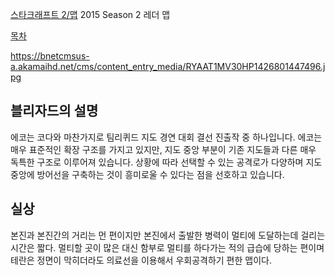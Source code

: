 [[스타크래프트 2/맵]]
2015 Season 2 레더 맵

[[목차]]

https://bnetcmsus-a.akamaihd.net/cms/content_entry_media/RYAAT1MV30HP1426801447496.jpg

== 블리자드의 설명 ==
에코는 코다와 마찬가지로 팀리퀴드 지도 경연 대회 결선 진출작 중 하나입니다. 에코는 매우 표준적인 확장 구조를 가지고 있지만, 지도 중앙 부분이 기존 지도들과 다른 매우 독특한 구조로 이루어져 있습니다. 상황에 따라 선택할 수 있는 공격로가 다양하며 지도 중앙에 방어선을 구축하는 것이 흥미로울 수 있다는 점을 선호하고 있습니다.

== 실상 ==
본진과 본진간의 거리는 먼 편이지만 본진에서 출발한 병력이 멀티에 도달하는데 걸리는 시간은 짧다. 멀티할 곳이 많은 대신 함부로 멀티를 하다가는 적의 급습에 당하는 편이며 테란은 정면이 막히더라도 의료선을 이용해서 우회공격하기 편한 맵이다.
